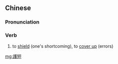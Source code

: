 {{also|护短}}
==Chinese==
{{zh-forms|s=护短}}

===Pronunciation===
{{zh-pron
|m=hùduǎn
|c=wu6 dyun2
|cat=v
}}

===Verb===
{{zh-verb}}

# to [[shield]] (one's shortcoming), to [[cover up]] (errors)

[[mg:護短]]